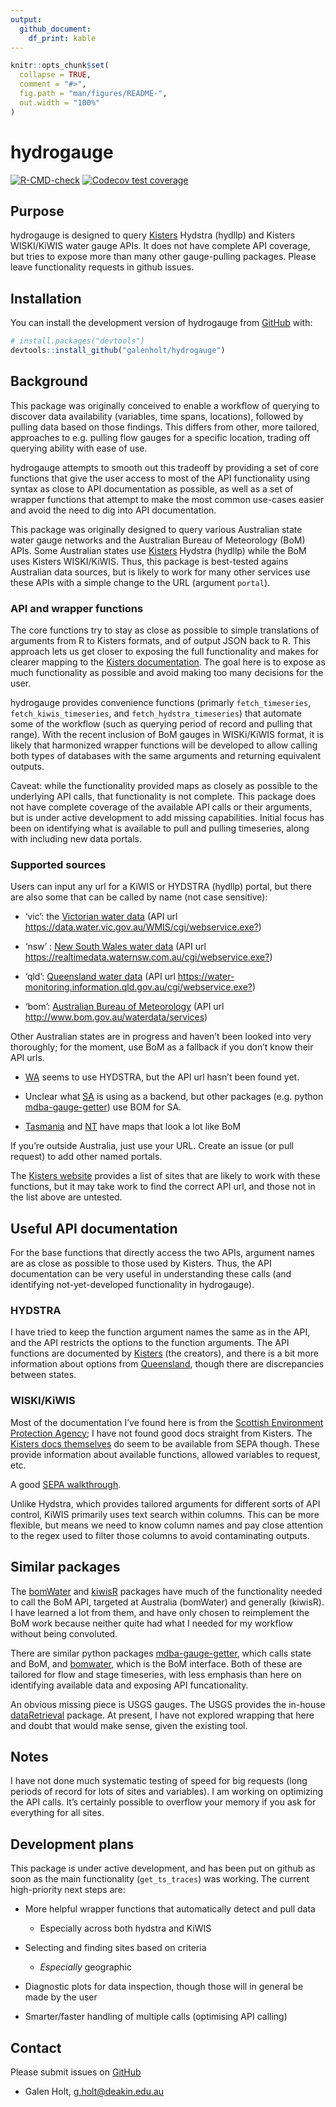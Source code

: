 ```yaml
---
output: 
  github_document:
    df_print: kable
---
```


<!-- README.md is generated from README.Rmd. Please edit that file -->

```r
knitr::opts_chunk$set(
  collapse = TRUE,
  comment = "#>",
  fig.path = "man/figures/README-",
  out.width = "100%"
)
```

# hydrogauge

<!-- badges: start -->

[![R-CMD-check](https://github.com/galenholt/hydrogauge/actions/workflows/R-CMD-check.yaml/badge.svg)](https://github.com/galenholt/hydrogauge/actions/workflows/R-CMD-check.yaml) [![Codecov test coverage](https://codecov.io/gh/galenholt/hydrogauge/graph/badge.svg)](https://app.codecov.io/gh/galenholt/hydrogauge)

<!-- badges: end -->

## Purpose

hydrogauge is designed to query [Kisters](https://resources.kisters.com.au/public/kisters-web-publishing/) Hydstra (hydllp) and Kisters WISKI/KiWIS water gauge APIs. It does not have complete API coverage, but tries to expose more than many other gauge-pulling packages. Please leave functionality requests in github issues.

## Installation

You can install the development version of hydrogauge from [GitHub](https://github.com/) with:

``` r
# install.packages("devtools")
devtools::install_github("galenholt/hydrogauge")
```

## Background

This package was originally conceived to enable a workflow of querying to discover data availability (variables, time spans, locations), followed by pulling data based on those findings. This differs from other, more tailored, approaches to e.g. pulling flow gauges for a specific location, trading off querying ability with ease of use.

hydrogauge attempts to smooth out this tradeoff by providing a set of core functions that give the user access to most of the API functionality using syntax as close to API documentation as possible, as well as a set of wrapper functions that attempt to make the most common use-cases easier and avoid the need to dig into API documentation.

This package was originally designed to query various Australian state water gauge networks and the Australian Bureau of Meteorology (BoM) APIs. Some Australian states use [Kisters](https://resources.kisters.com.au/public/kisters-web-publishing/) Hydstra (hydllp) while the BoM uses Kisters WISKI/KiWIS. Thus, this package is best-tested agains Australian data sources, but is likely to work for many other services use these APIs with a simple change to the URL (argument `portal`).

### API and wrapper functions

The core functions try to stay as close as possible to simple translations of arguments from R to Kisters formats, and of output JSON back to R. This approach lets us get closer to exposing the full functionality and makes for clearer mapping to the [Kisters documentation](https://kisters.com.au/doco/hydllp.htm). The goal here is to expose as much functionality as possible and avoid making too many decisions for the user.

hydrogauge provides convenience functions (primarly `fetch_timeseries`, `fetch_kiwis_timeseries`, and `fetch_hydstra_timeseries`) that automate some of the workflow (such as querying period of record and pulling that range). With the recent inclusion of BoM gauges in WISKi/KiWIS format, it is likely that harmonized wrapper functions will be developed to allow calling both types of databases with the same arguments and returning equivalent outputs.

Caveat: while the functionality provided maps as closely as possible to the underlying API calls, that functionality is not complete. This package does not have complete coverage of the available API calls or their arguments, but is under active development to add missing capabilities. Initial focus has been on identifying what is available to pull and pulling timeseries, along with including new data portals.

### Supported sources

Users can input any url for a KiWIS or HYDSTRA (hydllp) portal, but there are also some that can be called by name (not case sensitive):

-   'vic': the [Victorian water data](https://data.water.vic.gov.au/static.htm) (API url <https://data.water.vic.gov.au/WMIS/cgi/webservice.exe?>)

-   'nsw' : [New South Wales water data](https://realtimedata.waternsw.com.au/) (API url <https://realtimedata.waternsw.com.au/cgi/webservice.exe?>)

-   'qld': [Queensland water data](https://water-monitoring.information.qld.gov.au/) (API url <https://water-monitoring.information.qld.gov.au/cgi/webservice.exe?>)

-   'bom': [Australian Bureau of Meteorology](http://www.bom.gov.au/waterdata) (API url <http://www.bom.gov.au/waterdata/services>)

Other Australian states are in progress and haven't been looked into very thoroughly; for the moment, use BoM as a fallback if you don't know their API urls.

-   [WA](https://wir.water.wa.gov.au/Pages/Water-Information-Reporting.aspx) seems to use HYDSTRA, but the API url hasn't been found yet.

-   Unclear what [SA](https://water.data.sa.gov.au/) is using as a backend, but other packages (e.g. python [mdba-gauge-getter](https://github.com/MDBAuth/MDBA_Gauge_Getter)) use BOM for SA.

-   [Tasmania](https://portal.wrt.tas.gov.au/Data) and [NT](https://ntg.aquaticinformatics.net/Data) have maps that look a lot like BoM

If you're outside Australia, just use your URL. Create an issue (or pull request) to add other named portals.

The [Kisters website](https://resources.kisters.com.au/public/kisters-web-publishing/) provides a list of sites that are likely to work with these functions, but it may take work to find the correct API url, and those not in the list above are untested.

## Useful API documentation

For the base functions that directly access the two APIs, argument names are as close as possible to those used by Kisters. Thus, the API documentation can be very useful in understanding these calls (and identifying not-yet-developed functionality in hydrogauge).

### HYDSTRA

I have tried to keep the function argument names the same as in the API, and the API restricts the options to the function arguments. The API functions are documented by [Kisters](https://kisters.com.au/doco/hydllp.htm) (the creators), and there is a bit more information about options from [Queensland](https://water-monitoring.information.qld.gov.au/wini/Documents/RDMW_API_doco.pdf), though there are discrepancies between states.

### WISKI/KiWIS

Most of the documentation I've found here is from the [Scottish Environment Protection Agency](sepa.org.uk); I have not found good docs straight from Kisters. The [Kisters docs themselves](https://timeseries.sepa.org.uk/KiWIS/KiWIS?datasource=0&service=kisters&type=queryServices&request=getrequestinfo) do seem to be available from SEPA though. These provide information about available functions, allowed variables to request, etc.

A good [SEPA walkthrough](https://timeseriesdoc.sepa.org.uk/api-documentation/api-function-reference/principal-query-functions).

Unlike Hydstra, which provides tailored arguments for different sorts of API control, KiWIS primarily uses text search within columns. This can be more flexible, but means we need to know column names and pay close attention to the regex used to filter those columns to avoid contaminating outputs.

## Similar packages

The [bomWater](https://github.com/buzacott/bomWater) and [kiwisR](https://github.com/rywhale/kiwisR) packages have much of the functionality needed to call the BoM API, targeted at Australia (bomWater) and generally (kiwisR). I have learned a lot from them, and have only chosen to reimplement the BoM work because neither quite had what I needed for my workflow without being convoluted.

There are similar python packages [mdba-gauge-getter](https://github.com/MDBAuth/MDBA_Gauge_Getter), which calls state and BoM, and [bomwater](github.com/csiro-hydroinformatics/pybomwater), which is the BoM interface. Both of these are tailored for flow and stage timeseries, with less emphasis than here on identifying available data and exposing API funcationality.

An obvious missing piece is USGS gauges. The USGS provides the in-house [dataRetrieval](https://github.com/DOI-USGS/dataRetrieval) package. At present, I have not explored wrapping that here and doubt that would make sense, given the existing tool.

## Notes

I have not done much systematic testing of speed for big requests (long periods of record for lots of sites and variables). I am working on optimizing the API calls. It's certainly possible to overflow your memory if you ask for everything for all sites.

## Development plans

This package is under active development, and has been put on github as soon as the main functionality (`get_ts_traces`) was working. The current high-priority next steps are:

-   More helpful wrapper functions that automatically detect and pull data

    -   Especially across both hydstra and KiWIS

-   Selecting and finding sites based on criteria

    -   *Especially* geographic

-   Diagnostic plots for data inspection, though those will in general be made by the user

-   Smarter/faster handling of multiple calls (optimising API calling)

## Contact

Please submit issues on [GitHub](https://github.com/galenholt/hydrogauge/issues)

-   Galen Holt, [g.holt\@deakin.edu.au](mailto:g.holt@deakin.edu.au){.email}
